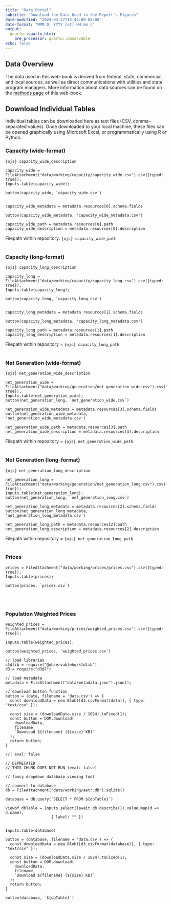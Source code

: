 ```yaml
---
title: "Data Portal"
subtitle: "Download the Data Used in the Report's Figures"
date-modified: "2024-03-27T15:44:00-08:00"
date-format: "MMM D, YYYY [at] HH:mm z"
output:
  quarto::quarto_html:
    pre_processor: quarto::observable
echo: false
---
```



## Data Overview
The data used in this web-book is derived from federal, state, commercial, and local sources, as well as direct communications with utilities and state program managers. More information about data sources can be found on the [methods page](./methods.html) of this web-book.

## Download Individual Tables
Individual tables can be downloaded here as text files (CSV, comma-separated values). Once downloaded to your local machine, these files can be opened graphically using Microsoft Excel, or programmatically using R or Python. 


### Capacity (wide-format)
`{ojs} capacity_wide_description`

```ojs
capacity_wide = FileAttachment("data/working/capacity/capacity_wide.csv").csv({typed: true});
Inputs.table(capacity_wide);

button(capacity_wide, `capacity_wide.csv`)


capacity_wide_metadata = metadata.resources[0].schema.fields

button(capacity_wide_metadata, 'capacity_wide_metadata.csv')

capacity_wide_path = metadata.resources[0].path
capacity_wide_description = metadata.resources[0].description

```

Filepath within repository: `{ojs} capacity_wide_path`
<br>
<br>


### Capacity (long-format)

`{ojs} capacity_long_description `

```ojs
capacity_long = FileAttachment("data/working/capacity/capacity_long.csv").csv({typed: true});
Inputs.table(capacity_long);

button(capacity_long, `capacity_long.csv`)


capacity_long_metadata = metadata.resources[1].schema.fields

button(capacity_long_metadata, 'capacity_long_metadata.csv')

capacity_long_path = metadata.resources[1].path
capacity_long_description = metadata.resources[1].description

```

Filepath within repository = `{ojs} capacity_long_path`
<br>
<br>

### Net Generation (wide-format)
`{ojs} net_generation_wide_description `

```ojs
net_generation_wide = FileAttachment("data/working/generation/net_generation_wide.csv").csv({typed: true});
Inputs.table(net_generation_wide);
button(net_generation_long, `net_generation_wide.csv`)

net_generation_wide_metadata = metadata.resources[3].schema.fields
button(net_generation_wide_metadata, 'net_generation_wide_metadata.csv')

net_generation_wide_path = metadata.resources[3].path
net_generation_wide_description = metadata.resources[3].description

```

Filepath within repository = `{ojs} net_generation_wide_path`
<br>
<br>

### Net Generation (long-format)
`{ojs} net_generation_long_description `

```ojs
net_generation_long = FileAttachment("data/working/generation/net_generation_long.csv").csv({typed: true});
Inputs.table(net_generation_long);
button(net_generation_long, `net_generation_long.csv`)

net_generation_long_metadata = metadata.resources[2].schema.fields
button(net_generation_long_metadata, 'net_generation_long_metadata.csv')

net_generation_long_path = metadata.resources[2].path
net_generation_long_description = metadata.resources[2].description

```

Filepath within repository = `{ojs} net_generation_long_path`
<br>
<br>


### Prices
```ojs
prices = FileAttachment("data/working/prices/prices.csv").csv({typed: true});
Inputs.table(prices);

button(prices, `prices.csv`)

```

<br>
<br>

### Population Weighted Prices
```ojs
weighted_prices = FileAttachment("data/working/prices/weighted_prices.csv").csv({typed: true});

Inputs.table(weighted_prices);

button(weighted_prices, `weighted_prices.csv`)

```


```ojs
// load libraries
stdlib = require("@observablehq/stdlib")
d3 = require("d3@7")

// load metadata
metadata = FileAttachment("data/metadata.json").json();

```



```ojs
// download button function
button = (data, filename = 'data.csv') => {
  const downloadData = new Blob([d3.csvFormat(data)], { type: "text/csv" });

  const size = (downloadData.size / 1024).toFixed(1);
  const button = DOM.download(
    downloadData,
    filename,
    `Download ${filename} (${size} KB)`
  );
  return button;
}

```









```ojs
//| eval: false

// DEPRECATED
// THIS CHUNK DOES NOT RUN (eval: false)

// fancy dropdown database viewing tool

// connect to database
db = FileAttachment("data/working/aetr.db").sqlite()

database = db.query(`SELECT * FROM ${dbTable}`)

viewof dbTable = Inputs.select((await db.describe()).value.map(d => d.name), 
                    { label: "" })


Inputs.table(database)

button = (database, filename = 'data.csv') => {
  const downloadData = new Blob([d3.csvFormat(database)], { type: "text/csv" });

  const size = (downloadData.size / 1024).toFixed(1);
  const button = DOM.download(
    downloadData,
    filename,
    `Download ${filename} (${size} KB)`
  );
  return button;
}

button(database, `${dbTable}`)
```